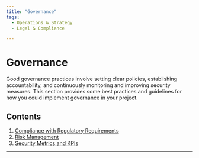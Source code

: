 ```yaml
---
title: "Governance"
tags:
  - Operations & Strategy
  - Legal & Compliance

---
```



<TagProvider>
<TagFilter />

# Governance

<TagList tags={frontmatter.tags} />
<AttributionList contributors={frontmatter.contributors} />

Good governance practices involve setting clear policies, establishing accountability, and continuously monitoring and improving security measures. This section provides some best practices and guidelines for how you could implement governance in your project.

## Contents

1. [Compliance with Regulatory Requirements](/governance/compliance-regulatory-requirements)
2. [Risk Management](/governance/risk-management)
3. [Security Metrics and KPIs](/governance/security-metrics-kpis)

---

</TagProvider>
<ContributeFooter />